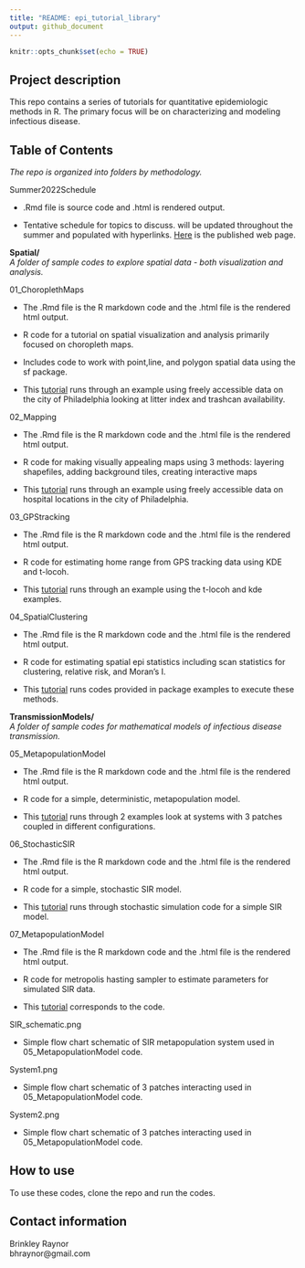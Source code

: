 ---
title: "README: epi_tutorial_library"
output: github_document
---

```{r setup, include=FALSE}
knitr::opts_chunk$set(echo = TRUE)
```

## Project description  
This repo contains a series of tutorials for quantitative epidemiologic methods in R. The primary focus will be on characterizing and modeling infectious disease.

## Table of Contents  
*The repo is organized into folders by methodology.*   

Summer2022Schedule  

+ .Rmd file is source code and .html is rendered output.  

+ Tentative schedule for topics to discuss. will be updated throughout the summer and populated with hyperlinks. [Here](https://rpubs.com/bhraynor/MethodsSummer2022) is the published web page. 


**Spatial/**  
*A folder of sample codes to explore spatial data - both visualization and analysis.*   

01_ChoroplethMaps 

+ The .Rmd file is the R markdown code and the .html file is the rendered html output.  

+ R code for a tutorial on spatial visualization and analysis primarily focused on choropleth maps.  

+ Includes code to work with point,line, and polygon spatial data using the sf package.  

+ This [tutorial](https://rpubs.com/bhraynor/MethodsSummer2022) runs through an example using freely accessible data on the city of Philadelphia looking at litter index and trashcan availability.  

02_Mapping  

+ The .Rmd file is the R markdown code and the .html file is the rendered html output.  

+ R code for making visually appealing maps using 3 methods: layering shapefiles, adding background tiles, creating interactive maps  

+ This [tutorial](https://rpubs.com/bhraynor/mapping) runs through an example using freely accessible data on hospital locations in the city of Philadelphia.

03_GPStracking  

+ The .Rmd file is the R markdown code and the .html file is the rendered html output.  

+ R code for estimating home range from GPS tracking data using KDE and t-locoh.  

+ This [tutorial](https://rpubs.com/bhraynor/Tutorial3_GPStracking) runs through an example using the t-locoh and kde examples.


04_SpatialClustering  

+ The .Rmd file is the R markdown code and the .html file is the rendered html output.  

+ R code for estimating spatial epi statistics including scan statistics for clustering, relative risk, and Moran's I.  

+ This [tutorial](https://rpubs.com/bhraynor/SpatialEpi) runs codes provided in package examples to execute these methods.

**TransmissionModels/**  
*A folder of sample codes for mathematical models of infectious disease transmission.*

05_MetapopulationModel 

+ The .Rmd file is the R markdown code and the .html file is the rendered html output.  

+ R code for a simple, deterministic, metapopulation model.

+ This [tutorial](https://rpubs.com/bhraynor/MetapopulationModel) runs through 2 examples look at systems with 3 patches coupled in different configurations.   

06_StochasticSIR  

+ The .Rmd file is the R markdown code and the .html file is the rendered html output.  

+ R code for a simple, stochastic SIR model.  

+ This [tutorial](https://rpubs.com/bhraynor/StochasticSIR) runs through stochastic simulation code for a simple SIR model. 


07_MetapopulationModel 

+ The .Rmd file is the R markdown code and the .html file is the rendered html output.  

+ R code for metropolis hasting sampler to estimate parameters for simulated SIR data.

+ This [tutorial](https://rpubs.com/bhraynor/SIRinference) corresponds to the code. 


SIR_schematic.png 

+ Simple flow chart schematic of SIR metapopulation system used in 05_MetapopulationModel code. 

System1.png  

+ Simple flow chart schematic of 3 patches interacting used in 05_MetapopulationModel code.  

System2.png  

+ Simple flow chart schematic of 3 patches interacting used in 05_MetapopulationModel code.  


## How to use  
To use these codes, clone the repo and run the codes.  

## Contact information   
Brinkley Raynor    
bhraynor@gmail.com   

